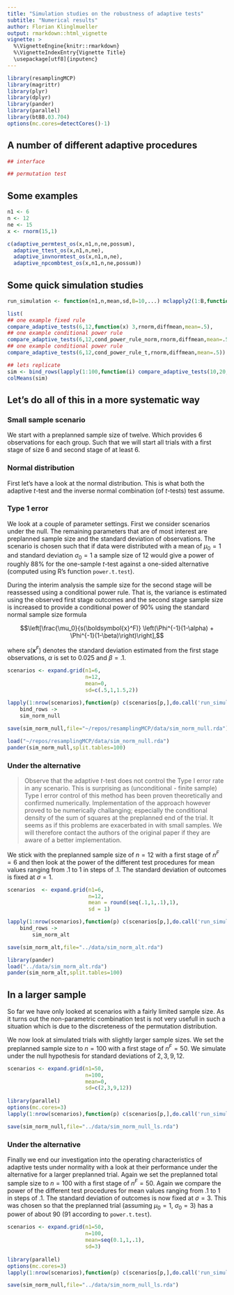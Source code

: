 ```yaml
---
title: "Simulation studies on the robustness of adaptive tests"
subtitle: "Numerical results"
author: Florian Klinglmueller
output: rmarkdown::html_vignette
vignette: >
  %\VignetteEngine{knitr::rmarkdown}
  %\VignetteIndexEntry{Vignette Title}
  \usepackage[utf8]{inputenc}
---
```



```r
library(resamplingMCP)
library(magrittr)
library(plyr)
library(dplyr)
library(pander)
library(parallel)
library(bt88.03.704)
options(mc.cores=detectCores()-1)


```
## A number of different adaptive procedures

```r

## interface

## permutation test


```
## Some examples

```r
n1 <- 6
n <- 12
ne <- 15
x <- rnorm(15,1)

c(adaptive_permtest_os(x,n1,n,ne,possum),
  adaptive_ttest_os(x,n1,n,ne),
  adaptive_invnormtest_os(x,n1,n,ne),
  adaptive_npcombtest_os(x,n1,n,ne,possum))

```
## Some quick simulation studies

```r

run_simulation <- function(n1,n,mean,sd,B=10,...) mclapply2(1:B,function(i) compare_adaptive_tests(n1,n,cond_power_rule_norm,rnorm,diffmean,mean=mean,sd=sd)) %>% bind_rows %>% colMeans


```

```r
list(
## one example fixed rule
compare_adaptive_tests(6,12,function(x) 3,rnorm,diffmean,mean=.5),
## one example conditional power rule
compare_adaptive_tests(6,12,cond_power_rule_norm,rnorm,diffmean,mean=.5),
## one example conditional power rule
compare_adaptive_tests(6,12,cond_power_rule_t,rnorm,diffmean,mean=.5)) %>% bind_rows
```

```r
## lets replicate
sim <- bind_rows(lapply(1:100,function(i) compare_adaptive_tests(10,20,cond_power_rule_norm,rnorm_scont,diffmean,mean=1,cmean=4,cprop=0.2,csd=.1)))
colMeans(sim)
```

## Let's do all of this in a more systematic way


### Small sample scenario

We start with a preplanned sample size of twelve. Which provides $6$
observations for each group. Such that we will start all trials with a
first stage of size $6$ and second stage of at least $6$.

### Normal distribution

First let's have a look at the normal distribution. This is what both
the adaptive $t$-test and the inverse normal combination (of
$t$-tests) test assume.

### Type 1 error 

We look at a couple of parameter settings. First we consider scenarios
under the null. The remaining parameters that are of most interest are
preplanned sample size and the standard deviation of observations. The
scenario is chosen such that if data were distributed with a mean of
$\mu_0 = 1$ and standard deviation $\sigma_0 = 1$ a sample size of 12
would give a power of roughly 88% for the one-sample $t$-test against
a one-sided alternative (computed using R's function `power.t.test`).

During the interim analysis the sample size for the second stage will
be reassessed using a conditional power rule. That is, the variance is
estimated using the observed first stage outcomes and the second stage
sample size is increased to provide a conditional power of $90\%$
using the standard normal sample size formula

$$\left[\frac{\mu_0}{s(\boldsymbol{x}^F)} \left(\Phi^{-1}(1-\alpha) + \Phi^{-1}(1-\beta)\right)\right],$$

where $s(\boldsymbol{x}^F)$ denotes the standard deviation estimated from the first
stage observations, $\alpha$ is set to $0.025$ and $\beta = .1$.


```r




scenarios <- expand.grid(n1=6,
                         n=12,
                         mean=0,
                         sd=c(.5,1,1.5,2))
                         
lapply(1:nrow(scenarios),function(p) c(scenarios[p,],do.call('run_simulation',c(scenarios[p,],B=50000)))) %>%
    bind_rows ->
    sim_norm_null

save(sim_norm_null,file="~/repos/resamplingMCP/data/sim_norm_null.rda")

```

```r
load("~/repos/resamplingMCP/data/sim_norm_null.rda")
pander(sim_norm_null,split.tables=100)
```
### Under the alternative

> Observe that the adaptive $t$-test does not control the Type I error
> rate in any scenario. This is surprising as (unconditional - finite
> sample) Type I error control of this method has been proven
> theoretically and confirmed numerically. Implementation of the
> approach however proved to be numerically challanging; especially the
> conditional density of the sum of squares at the preplanned end of the
> trial. It seems as if this problems are exacerbated in with small
> samples. We will therefore contact the authors of the original paper
> if they are aware of a better implementation.

We stick with the preplanned sample size of $n=12$ with a first stage
of $n^F = 6$ and then look at the power of the different test
procedures for mean values ranging from $.1$ to $1$ in steps of
$.1$. The standard deviation of outcomes is fixed at $\sigma = 1$.


```r

scenarios  <- expand.grid(n1=6,
                          n=12,
                          mean = round(seq(.1,1,.1),1),
                          sd = 1)

lapply(1:nrow(scenarios),function(p) c(scenarios[p,],do.call('run_simulation',c(scenarios[p,],B=50000)))) %>%
    bind_rows ->
        sim_norm_alt

save(sim_norm_alt,file="../data/sim_norm_alt.rda")
```

```r
library(pander)
load("../data/sim_norm_alt.rda")
pander(sim_norm_alt,split.tables=100)
```


## In a larger sample

So far we have only looked at scenarios with a fairly limited sample
size. As it turns out the non-parametric combination test is not very
usefull in such a situation which is due to the discreteness of the
permutation distribution.

We now look at simulated trials with slightly larger sample sizes. We
set the preplanned sample size to $n = 100$ with a first stage of $n^F
= 50$. We simulate under the null hypothesis for standard deviations
of $2, 3, 9, 12$. 

```r

scenarios <- expand.grid(n1=50,
                         n=100,
                         mean=0,
                         sd=c(2,3,9,12))
                         
library(parallel)
options(mc.cores=3)
lapply(1:nrow(scenarios),function(p) c(scenarios[p,],do.call('run_simulation',c(scenarios[p,],B=1000)))) %>% bind_rows -> sim_norm_null_ls

save(sim_norm_null,file="../data/sim_norm_null_ls.rda")

```
### Under the alternative

Finally we end our investigation into the operating characteristics of
adaptive tests under normality with a look at their performance under
the alternative for a larger preplanned trial. Again we set the
preplanned total sample size to $n=100$ with a first stage of $n^F =
50$. Again we compare the power of the different test procedures for
mean values ranging from $.1$ to $1$ in steps of $.1$. The standard
deviation of outcomes is now fixed at $\sigma = 3$. This was chosen so
that the preplanned trial (assuming $\mu_0=1$, $\sigma_0=3$) has a
power of about $90%$ ($91%$ according to `power.t.test`).



```r
scenarios <- expand.grid(n1=50,
                         n=100,
                         mean=seq(0.1,1,.1),
                         sd=3)
                         
library(parallel)
options(mc.cores=3)
lapply(1:nrow(scenarios),function(p) c(scenarios[p,],do.call('run_simulation',c(scenarios[p,],B=1000)))) %>% bind_rows -> sim_norm_null_ls

save(sim_norm_null,file="../data/sim_norm_null_ls.rda")


```
